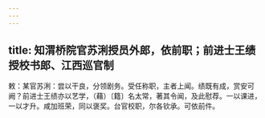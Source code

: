 ```yaml
---
---
---
```

title: 知渭桥院官苏浰授员外郎，依前职；前进士王绩授校书郎、江西巡官制
---



敕：某官苏浰：尝以干良，分领剧务。受任称职，主者上闻。绩既有成，赏安可阙？前进士王绩亦以艺学，（藉）〔籍〕名太常，著其令闻，及此慰荐。一以课进，一以才升。咸加班荣，同以褒奖。台官校职，尔各钦承。可依前件。